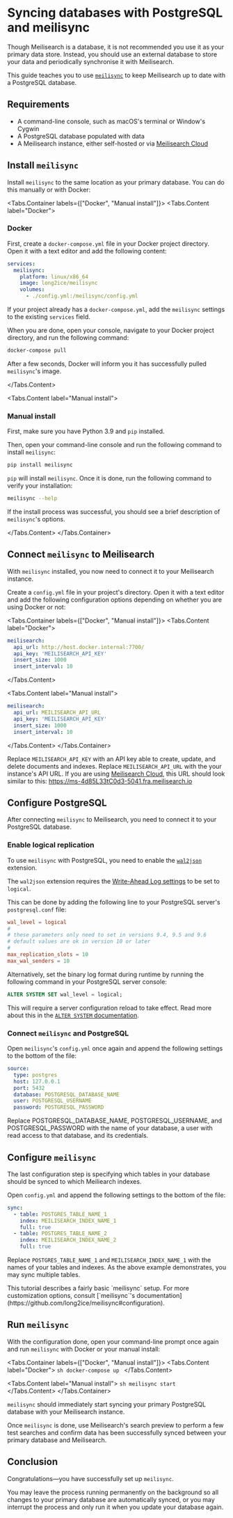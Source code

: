 # Syncing databases with PostgreSQL and meilisync

Though Meilisearch is a database, it is not recommended you use it as your primary data store. Instead, you should use an external database to store your data and periodically synchronise it with Meilisearch.

This guide teaches you to use [`meilisync`](https://github.com/long2ice/meilisync) to keep Meilisearch up to date with a PostgreSQL database.

## Requirements

- A command-line console, such as macOS's terminal or Window's Cygwin
- A PostgreSQL database populated with data
- A Meilisearch instance, either self-hosted or via [Meilisearch Cloud](https://cloud.meilisearch.com)

## Install `meilisync`

Install `meilisync` to the same location as your primary database. You can do this manually or with Docker:

<Tabs.Container labels={["Docker", "Manual install"]}>
<Tabs.Content label="Docker">
### Docker

First, create a `docker-compose.yml` file in your Docker project directory. Open it with a text editor and add the following content:

```yaml
services:
  meilisync:
    platform: linux/x86_64
    image: long2ice/meilisync
    volumes:
      - ./config.yml:/meilisync/config.yml
```

If your project already has a `docker-compose.yml`, add the `meilisync` settings to the existing `services` field.

When you are done, open your console, navigate to your Docker project directory, and run the following command:

```sh
docker-compose pull
```

After a few seconds, Docker will inform you it has successfully pulled `meilisync`'s image.

</Tabs.Content>

<Tabs.Content label="Manual install">
### Manual install

First, make sure you have Python 3.9 and `pip` installed.

Then, open your command-line console and run the following command to install `meilisync`:

```sh
pip install meilisync
```

`pip` will install `meilisync`. Once it is done, run the following command to verify your installation:

```sh
meilisync --help
```

If the install process was successful, you should see a brief description of `meilisync`'s options.

</Tabs.Content>
</Tabs.Container>

## Connect `meilisync` to Meilisearch

With `meilisync` installed, you now need to connect it to your Meilisearch instance.

Create a `config.yml` file in your project's directory. Open it with a text editor and add the following configuration options depending on whether you are using Docker or not:

<Tabs.Container labels={["Docker", "Manual install"]}>
<Tabs.Content label="Docker">
```yaml
meilisearch:
  api_url: http://host.docker.internal:7700/
  api_key: 'MEILISEARCH_API_KEY'
  insert_size: 1000
  insert_interval: 10
```
</Tabs.Content>

<Tabs.Content label="Manual install">
```yaml
meilisearch:
  api_url: MEILISEARCH_API_URL
  api_key: 'MEILISEARCH_API_KEY'
  insert_size: 1000
  insert_interval: 10
```
</Tabs.Content>
</Tabs.Container>

Replace `MEILISEARCH_API_KEY` with an API key able to create, update, and delete documents and indexes. Replace `MEILISEARCH_API_URL` with the your instance's API URL. If you are using [Meilisearch Cloud](https://cloud.meilisearch.com), this URL should look similar to this: https://ms-4d85L33tC0d3-5041.fra.meilisearch.io

## Configure PostgreSQL

After connecting `meilisync` to Meilisearch, you need to connect it to your PostgreSQL database.

### Enable logical replication

To use `meilisync` with PostgreSQL, you need to enable the [`wal2json`](https://github.com/eulerto/wal2json) extension.

The `wal2json` extension requires the [Write-Ahead Log settings](https://www.postgresql.org/docs/current/runtime-config-wal.html) to be set to `logical`.

This can be done by adding the following line to your PostgreSQL server's `postgresql.conf` file:

```conf
wal_level = logical
#
# these parameters only need to set in versions 9.4, 9.5 and 9.6
# default values are ok in version 10 or later
#
max_replication_slots = 10
max_wal_senders = 10
```

Alternatively, set the binary log format during runtime by running the following command in your PostgreSQL server console:

```sql
ALTER SYSTEM SET wal_level = logical;
```

This will require a server configuration reload to take effect. Read more about this in the [`ALTER SYSTEM` documentation](https://www.postgresql.org/docs/current/sql-altersystem.html).

### Connect `meilisync` and PostgreSQL

Open `meilisync`'s `config.yml` once again and append the following settings to the bottom of the file:

```yaml
source:
  type: postgres
  host: 127.0.0.1
  port: 5432
  database: POSTGRESQL_DATABASE_NAME
  user: POSTGRESQL_USERNAME
  password: POSTGRESQL_PASSWORD
```

Replace POSTGRESQL_DATABASE_NAME, POSTGRESQL_USERNAME, and POSTGRESQL_PASSWORD with the name of your database, a user with read access to that database, and its credentials.

## Configure `meilisync`

The last configuration step is specifying which tables in your database should be synced to which Meiliearch indexes.

Open `config.yml` and append the following settings to the bottom of the file:

```yaml
sync:
  - table: POSTGRES_TABLE_NAME_1
    index: MEILISEARCH_INDEX_NAME_1
    full: true
  - table: POSTGRES_TABLE_NAME_2
    index: MEILISEARCH_INDEX_NAME_2
    full: true
```

Replace `POSTGRES_TABLE_NAME_1` and `MEILISEARCH_INDEX_NAME_1` with the names of your tables and indexes. As the above example demonstrates, you may sync multiple tables.

<Capsule intent="tip" title="Customizing `meilisync`">
  This tutorial describes a fairly basic `meilisync` setup. For more
  customization options, consult [`meilisync`'s
  documentation](https://github.com/long2ice/meilisync#configuration).
</Capsule>

## Run `meilisync`

With the configuration done, open your command-line prompt once again and run `meilisync` with Docker or your manual install:

<Tabs.Container labels={["Docker", "Manual install"]}>
  <Tabs.Content label="Docker">
    ```sh
    docker-compose up
    ```
  </Tabs.Content>

  <Tabs.Content label="Manual install">
    ```sh
    meilisync start
    ```
  </Tabs.Content>
</Tabs.Container>

`meilisync` should immediately start syncing your primary PostgreSQL database with your Meilisearch instance.

Once `meilisync` is done, use Meilisearch's search preview to perform a few test searches and confirm data has been successfully synced between your primary database and Meilisearch.

## Conclusion

Congratulations—you have successfully set up `meilisync`.

You may leave the process running permanently on the background so all changes to your primary database are automatically synced, or you may interrupt the process and only run it when you update your database again.
